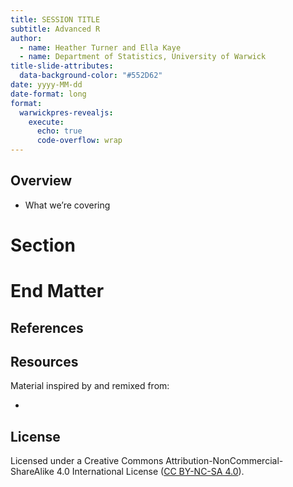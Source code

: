 ```yaml
---
title: SESSION TITLE
subtitle: Advanced R
author: 
  - name: Heather Turner and Ella Kaye
  - name: Department of Statistics, University of Warwick
title-slide-attributes:
  data-background-color: "#552D62"
date: yyyy-MM-dd
date-format: long
format: 
  warwickpres-revealjs:
    execute:
      echo: true
      code-overflow: wrap
---
```


## Overview

-   What we're covering

# Section {.inverse}

# End Matter {.inverse}

## References

## Resources

Material inspired by and remixed from:

- 

## License

Licensed under a Creative Commons Attribution-NonCommercial-ShareAlike 4.0 International License ([CC BY-NC-SA 4.0](https://creativecommons.org/licenses/by-nc-sa/4.0/){target="_blank"}).

